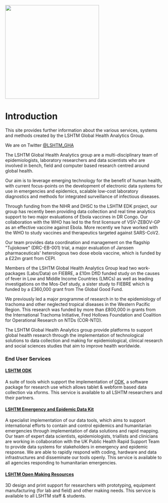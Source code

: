 ![](images/LSHTM__Global_Health_Analytics.png){width="300"}

# Introduction

This site provides further information about the various services, systems and methods created by the LSHTM Global Health Analytics Group.

We are on Twitter [\@LSHTM_GHA](https://twitter.com/LSHTM_GHA)

The LSHTM Global Health Analytics group are a multi-disciplinary team of epidemiologists, laboratory researchers and data scientists who are involved in bench, field and computer based research centred around global health.

Our aim is to leverage emerging technology for the benefit of human health, with current focus-points on the development of electronic data systems for use in emergencies and epidemics, scalable low-cost laboratory diagnostics and methods for integrated surveillance of infectious diseases.

Through funding from the NIHR and DHSC to the LSHTM EDK project, our group has recently been providing data collection and real time analytics support to two major evaluations of Ebola vaccines in DR Congo. Our collaboration with the WHO has led to the first licensure of VSV-ZEBOV-GP as an effective vaccine against Ebola. More recently we have worked with the WHO to study vaccines and therapeutics targeted against SARS-CoV2.

Our team provides data coordination and management on the flagship \"Tujiokowe\" (DRC-EB-001) trial, a major evaluation of Janssen pharmaceuticals\' heterologous two dose ebola vaccine, which is funded by a £22m grant from CEPI.

Members of the LSHTM Global Health Analytics Group lead two work-packages (Labs/Data) on FIEBRE, a £10m DfID funded study on the causes of fever in Low and Middle Income Countries (LMICs) as well as leading investigations on the Mos-Def study, a sister study to FIEBRE which is funded by a £360,000 grant from The Global Good Fund.

We previously led a major programme of research in to the epidemiology of trachoma and other neglected tropical diseases in the Western Pacific Region. This research was funded by more than £800,000 in grants from the International Trachoma Initiative, Fred Hollows Foundation and Coalition for Operational Research on NTDs (COR-NTD).

The LSHTM Global Health Analytics group provide platforms to support global health research through the implementation of technological solutions to data collection and making for epidemiological, clinical research and social sciences studies that aim to improve health worldwide.

### **End User Services**

#### [**LSHTM ODK**](https://opendatakit.lshtm.ac.uk/lshtm-odk-servers/)

A suite of tools which support the implementation of [ODK](http://getodk.org/), a software package for research use which allows tablet & webform based data collection via xforms. This service is available to all LSHTM researchers and their partners.

#### [**LSHTM Emergency and Epidemic Data Kit**](http://opendatakit.lshtm.ac.uk/edk/)

A specialist implementation of our data tools, which aims to support international efforts to contain and control epidemics and humanitarian emergencies through implementation of data solutions and rapid mapping. Our team of expert data scientists, epidemiologists, triallists and clinicians are working in collaboration with the UK Public Health Rapid Support Team to provide data systems for stakeholders in emergency and epidemic response. We are able to rapidly respond with coding, hardware and data infrastructures and disseminate our tools openly. This service is available to all agencies responding to humanitarian emergencies.

#### [**LSHTM Open Making Resources**](http://blogs.lshtm.ac.uk/opendatakit/lshtm-open-making-kit/)

3D design and print support for researchers with prototyping, equipment manufacturing (for lab and field) and other making needs. This service is available to all LSHTM staff & students.
